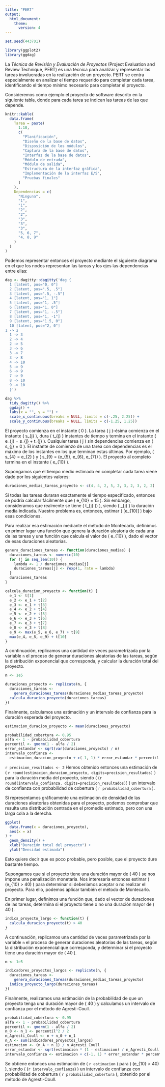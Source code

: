 ```yaml
---
title: "PERT"
output:
  html_document:
    theme:
      version: 4
---
```


```r
set.seed(443701)
```

```r
library(ggplot2)
library(ggdag)
```


La _Técnica de Revisión y Evaluación de Proyectos_ (Project Evaluation and Review Technique, PERT) es una técnica para analizar y representar las tareas involucradas en la realización de un proyecto. PERT se centra especialmente en analizar el tiempo requerido para completar cada tarea, identificando el tiempo mínimo necesario para completar el proyecto.

Consideremos como ejemplo el proyecto de software descrito en la siguiente tabla, donde para cada tarea se indican las tareas de las que depende.

```r
knitr::kable(
  data.frame(
    Tarea = paste(
      1:10,
      c(
        "Planificación",
        "Diseño de la base de datos",
        "Disposición de los módulos",
        "Captura de la base de datos",
        "Interfaz de la base de datos",
        "Módulo de entrada",
        "Módulo de salida",
        "Estructura de la interfaz gráfica",
        "Implementación de la interfaz E/S",
        "Pruebas finales"
      )
    ),
    Dependencias = c(
      "Ninguna",
      "1",
      "1",
      "2",
      "2",
      "3",
      "3",
      "3",
      "5, 6, 7",
      "4, 8, 9"
    )
  )
)
```

Podemos representar entonces el proyecto mediante el siguiente diagrama en el que los nodos representan las tareas y los ejes las dependencias entre ellas:

```r
dag <- dagitty::dagitty('dag {
  1 [latent, pos="0, 0"]
  2 [latent, pos=".5, .5"]
  3 [latent, pos=".5, -.5"]
  4 [latent, pos="1, 1"]
  5 [latent, pos="1, .5"]
  6 [latent, pos="1, 0"]
  7 [latent, pos="1, -.5"]
  8 [latent, pos="1, -1"]
  9 [latent, pos="1.5, 0"]
  10 [latent, pos="2, 0"]
1 -> 2
  1 -> 3
  2 -> 4
  2 -> 5
  3 -> 6
  3 -> 7
  3 -> 8
  4 -> 10
  5 -> 9
  6 -> 9
  7 -> 9
  8 -> 10
  9 -> 10
  }')

dag %>%
  tidy_dagitty() %>%
  ggdag() +
  labs(x = "", y = "") +
  scale_x_continuous(breaks = NULL, limits = c(-.25, 2.25)) +
  scale_y_continuous(breaks = NULL, limits = c(-1.25, 1.25))
```

El proyecto comienza en el instante \( 0 \). La tarea \( j \)-ésima comienza en el instante \( s_{j} \), dura \( t_{j} \) instantes de tiempo y termina en el instante \( e_{j} = s_{j} + t_{j} \). Cualquier tarea \( j \) sin dependencias comienza en \( s_{j} = 0 \). El instante de comienzo de una tarea con dependencias es el máximo de los instantes en los que terminan estas últimas. Por ejemplo, \( s_{4} = e_{2} \) y \( s_{9} = \max(e_{5}, e_{6}, e_{7}) \). El proyecto al completo termina en el instante \( e_{10} \).

Supongamos que el tiempo medio estimado en completar cada tarea viene dado por los siguientes valores:

```r
duraciones_medias_tareas_proyecto <- c(4, 4, 2, 5, 2, 3, 2, 3, 2, 2)
```

Si todas las tareas duraran exactamente el tiempo especificado, entonces se podría calcular fácilmente que \( e_{10} = 15 \). Sin embargo, consideramos que realmente se tiene \( t_{j} \sim \mathrm{Exp}(\frac{1}{\lambda_{j}}) \), siendo \( \lambda_{j} \) la duración media indicada. Nuestro problema es, entonces, estimar \( \mathbb{E}[e_{10}] \) bajo esas condiciones.

Para realizar esa estimación mediante el método de Montecarlo, definimos en primer lugar una función que genera la duración aleatoria de cada una de las tareas y una función que calcula el valor de \( e_{10} \), dado el vector de esas duraciones aleatorias.

```r
genera_duraciones_tareas <- function(duraciones_medias) {
  duraciones_tareas <- numeric(10)
  for (j in seq_len(10)) {
    lambda <- 1 / duraciones_medias[j]
    duraciones_tareas[j] <- rexp(1, rate = lambda)
  }
  duraciones_tareas
}

calcula_duracion_proyecto <- function(t) {
  e_1 <- t[1]
  e_2 <- e_1 + t[2]
  e_3 <- e_1 + t[3]
  e_4 <- e_2 + t[4]
  e_5 <- e_2 + t[5]
  e_6 <- e_3 + t[6]
  e_7 <- e_3 + t[7]
  e_8 <- e_3 + t[8]
  e_9 <- max(e_5, e_6, e_7) + t[9]
  max(e_4, e_8, e_9) + t[10]
}
```

A continuación, replicamos una cantidad de veces parametrizada por la variable `n` el proceso de generar duraciones aleatorias de las tareas, según la distribución exponencial que corresponda, y calcular la duración total del proyecto.

```r
n <- 1e5

duraciones_proyecto <- replicate(n, {
  duraciones_tareas <-
    genera_duraciones_tareas(duraciones_medias_tareas_proyecto)
  calcula_duracion_proyecto(duraciones_tareas)
})
```

Finalmente, calculamos una estimación y un intervalo de confianza para la duración esperada del proyecto.

```r
estimacion_duracion_proyecto <- mean(duraciones_proyecto)

probabilidad_cobertura <- 0.95
alfa <- 1 - probabilidad_cobertura
percentil <- qnorm(1 - alfa / 2)
error_estandar <- sqrt(var(duraciones_proyecto) / n)
intervalo_confianza <-
  estimacion_duracion_proyecto + c(-1, 1) * error_estandar * percentil
```

`r precision_resultados <- 2` Hemos obtenido entonces una estimación de \( `r round(estimacion_duracion_proyecto, digits=precision_resultados)` \) para la duración media del proyecto, siendo \( (`r round(intervalo_confianza, digits=precision_resultados)`) \) un intervalo de confianza con probabilidad de cobertura \( `r probabilidad_cobertura` \).

Si representamos gráficamente una estimación de densidad de las duraciones aleatorias obtenidas para el proyecto, podemos comprobar que resulta una distribución centrada en el promedio estimado, pero con una larga cola a la derecha.

```r
ggplot(
  data.frame(x = duraciones_proyecto),
  aes(x = x)
) +
  geom_density() +
  xlab("Duración total del proyecto") +
  ylab("Densidad estimada")
```

Esto quiere decir que es poco probable, pero posible, que el proyecto dure bastante tiempo.

Supongamos que si el proyecto tiene una duración mayor de \( 40 \) se nos impone una penalización monetaria. Nos interesaría entonces estimar \( \mathbb{P}(e_{10} > 40) \) para determinar si deberíamos aceptar o no realizar el proyecto. Para ello, podemos aplicar también el método de Montecarlo.

En primer lugar, definimos una función que, dado el vector de duraciones de las tareas, determina si el proyecto tiene o no una duración mayor de \( 40 \).

```r
indica_proyecto_largo <- function(t) {
  calcula_duracion_proyecto(t) > 40
}
```

A continuación, replicamos una cantidad de veces parametrizada por la variable `n` el proceso de generar duraciones aleatorias de las tareas, según la distribución exponencial que corresponda, y determinar si el proyecto tiene una duración mayor de \( 40 \).

```r
n <- 1e5

indicadores_proyectos_largos <- replicate(n, {
  duraciones_tareas <-
    genera_duraciones_tareas(duraciones_medias_tareas_proyecto)
  indica_proyecto_largo(duraciones_tareas)
})
```

Finalmente, realizamos una estimación de la probabilidad de que un proyecto tenga una duración mayor de \( 40 \) y calculamos un intervalo de confianza por el método de Agresti-Coull.

```r
probabilidad_cobertura <- 0.95
alfa <- 1 - probabilidad_cobertura
percentil <- qnorm(1 - alfa / 2)
n_0 <- n_1 <- percentil^2 / 2
n_Agresti_Coull <- n + n_0 + n_1
n_A <- sum(indicadores_proyectos_largos)
estimacion <- (n_A + n_1) / n_Agresti_Coull
error_estandar <- sqrt(estimacion * (1 - estimacion) / n_Agresti_Coull)
intervalo_confianza <- estimacion + c(-1, 1) * error_estandar * percentil
```

Se obtiene entonces una estimación de \( `r estimacion` \) para \( \mathbb{P}(e_{10} > 40) \), siendo \( (`r intervalo_confianza`) \) un intervalo de confianza con probabilidad de cobertura \( `r probabilidad_cobertura` \), obtenido por el método de Agresti-Coull.
